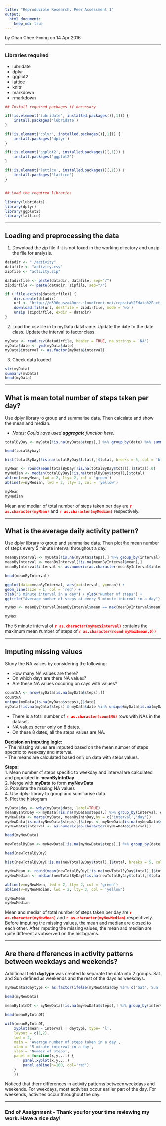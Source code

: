 ```yaml
---
title: "Reproducible Research: Peer Assessment 1"
output: 
  html_document: 
    keep_md: true
---
```


by Chan Chee-Foong on 14 Apr 2016

***
### Libraries required
- lubridate
- dplyr
- ggplot2
- lattice
- knitr
- markdown
- rmarkdown

``` r
## Install required packages if necessary

if(!is.element('lubridate', installed.packages()[,1])) {
    install.packages('lubridate')
}

if(!is.element('dplyr', installed.packages()[,1])) {
    install.packages('dplyr')
}

if(!is.element('ggplot2', installed.packages()[,1])) {
    install.packages('ggplot2')
}

if(!is.element('lattice', installed.packages()[,1])) {
    install.packages('lattice')
}


## Load the required libraries

library(lubridate)
library(dplyr)
library(ggplot2)
library(lattice)
```

***
## Loading and preprocessing the data

1. Download the zip file if it is not found in the working directory and unzip the file for analysis.

``` r
datadir <- "./activity"
datafile <- "activity.csv"
zipfile <- "activity.zip"

datadirfile <- paste(datadir, datafile, sep="/")
zipdirfile <- paste(datadir, zipfile, sep="/")

if (!file.exists(datadirfile)) {
    dir.create(datadir)
    url <- "https://d396qusza40orc.cloudfront.net/repdata%2Fdata%2Factivity.zip"
    download.file(url, destfile = zipdirfile, mode = 'wb')
    unzip (zipdirfile, exdir = datadir)
}
```

2. Load the csv file in to myData dataframe.  Update the date to the date class.  Update the interval to factor class.

```r
myData <- read.csv(datadirfile, header = TRUE, na.strings = 'NA')
myData$date <- ymd(myData$date)
myData$interval <- as.factor(myData$interval)

```

3. Check data loaded

``` r
str(myData)
summary(myData)
head(myData)

```

***
## What is mean total number of steps taken per day?

Use dplyr library to group and summarise data.  Then calculate and show the mean and median.  

- *Notes: Could have used **aggregate** function here.  *


``` r
totalByDay <- myData[!is.na(myData$steps),] %>% group_by(date) %>% summarise(total = sum(steps))

head(totalByDay)

hist(totalByDay[!is.na(totalByDay$total),]$total, breaks = 5, col = 'blue', xlab = 'Total number of steps', main = 'Total number of steps taken per day')

myMean <- round(mean(totalByDay[!is.na(totalByDay$total),]$total),0)
myMedian <- median(totalByDay[!is.na(totalByDay$total),]$total)
abline(v=myMean, lwd = 2, lty= 2, col = 'green')
abline(v=myMedian, lwd = 2, lty= 3, col = 'yellow')

myMean
myMedian
```

Mean and median of total number of steps taken per day are <span style="color:red">**`r as.character(myMean)`**</span> and <span style="color:red">**`r as.character(myMedian)`**</span> respectively.

***
## What is the average daily activity pattern?

Use dplyr library to group and summarise data.  Then plot the mean number of steps every 5 minute interval throughout a day. 

``` r
meanByInterval <- myData[!is.na(myData$steps),] %>% group_by(interval) %>% summarise(mean = mean(steps))
meanByInterval <- meanByInterval[!is.na(meanByInterval$mean),]
meanByInterval$interval <- as.numeric(as.character(meanByInterval$interval))

head(meanByInterval)

ggplot(data=meanByInterval, aes(x=interval, y=mean)) + 
geom_line(size = 1, col = 'red') + 
xlab("5 minute interval in a day") + ylab("Number of steps") + 
ggtitle("Average number of steps at every 5 minute interval in a day")

myMax <- meanByInterval[meanByInterval$mean == max(meanByInterval$mean),]

myMax
```

The 5 minute interval of <span style="color:red">**`r as.character(myMax$interval)`**</span> contains the maximum mean number of steps of <span style="color:red">**`r as.character(round(myMax$mean,0))`**</span>


***
## Imputing missing values

Study the NA values by considering the following:  

- How many NA values are there?  
- On which days are there NA values?  
- Are these NA values occuring on days with values?  

``` r
countNA <- nrow(myData[is.na(myData$steps),])
countNA
unique(myData[is.na(myData$steps),]$date)
myData[!is.na(myData$steps) & myData$date %in% unique(myData[is.na(myData$steps),]$date),]
```

- There is a total number of <span style="color:red">**`r as.character(countNA)`**</span> rows with NAs in the dataset.  
- NA values occur only on 8 dates.
- On these 8 dates, all the steps values are NA.  

**Decision on imputing logic:**  
- The missing values are imputed based on the mean number of steps specific to weekday and interval.  
- The means are calculated based only on data with steps values.  

**Steps:**   
1. Mean number of steps specific to weekday and interval are calculated and populated in **meanByIntnDay**    
2. Merge with **myData** to form **myNewData**  
3. Populate the missing NA values  
4. Use dplyr library to group and summarise data.  
5. Plot the histogram

``` r
myData$day <- wday(myData$date, label=TRUE)
meanByIntnDay <- myData[!is.na(myData$steps),] %>% group_by(interval, day) %>% summarise(mean = mean(steps))
myNewData <- merge(myData, meanByIntnDay,by = c('interval','day'))
myNewData[is.na(myNewData$steps),]$steps <- myNewData[is.na(myNewData$steps),]$mean
myNewData$interval <- as.numeric(as.character(myNewData$interval))

head(myNewData)

newTotalByDay <- myNewData[!is.na(myNewData$steps),] %>% group_by(date) %>% summarise(total = sum(steps))

head(newTotalByDay)

hist(newTotalByDay[!is.na(newTotalByDay$total),]$total, breaks = 5, col = 'blue', xlab = 'Total number of steps', main = 'Total number of steps taken per day')

myNewMean <- round(mean(newTotalByDay[!is.na(newTotalByDay$total),]$total),0)
myNewMedian <- median(newTotalByDay[!is.na(newTotalByDay$total),]$total)

abline(v=myNewMean, lwd = 2, lty= 2, col = 'green')
abline(v=myNewMedian, lwd = 2, lty= 3, col = 'yellow')

myNewMean
myNewMedian
```

Mean and median of total number of steps taken per day are <span style="color:red">**`r as.character(myNewMean)`**</span> and <span style="color:red">**`r as.character(myNewMedian)`**</span> respectively.  
Before imputing the missing values, the mean and median are closed to each other.  After imputing the missing values, the mean and median are quite different as observed on the histograms.


***
## Are there differences in activity patterns between weekdays and weekends?

Additional field **daytype** was created to separate the data into 2 groups.  Sat and Sun defined as weekends and the rest of the days as weekdays.

``` r
myNewData$daytype <- as.factor(ifelse(myNewData$day %in% c('Sat','Sun'),'Weekend','Weekday'))

head(myNewData)

meanByIntnDT <- myNewData[!is.na(myNewData$steps),] %>% group_by(interval,daytype) %>% summarise(mean = mean(steps))

head(meanByIntnDT)

with(meanByIntnDT, 
    xyplot(mean ~ interval | daytype, type= 'l', 
    layout = c(1,2),
    lwd = 2, 
    main = 'Average number of steps taken in a day',
    xlab = '5 minute interval in a day',
    ylab = 'Number of steps',
    panel = function(x,y,...) {
        panel.xyplot(x,y,...)
        panel.abline(h=100, col='red')
    }
    ))

```

Noticed that there differences in activity patterns between weekdays and weekends.  For weekdays, most activities occur earlier part of the day.  For weekends, activities occur throughout the day.


***
### End of Assignment - Thank you for your time reviewing my work.  Have a nice day!
